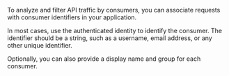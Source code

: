 To analyze and filter API traffic by consumers, you can associate requests with consumer identifiers in your application.

In most cases, use the authenticated identity to identify the consumer.
The identifier should be a string, such as a username, email address, or any other unique identifier.

Optionally, you can also provide a display name and group for each consumer.
